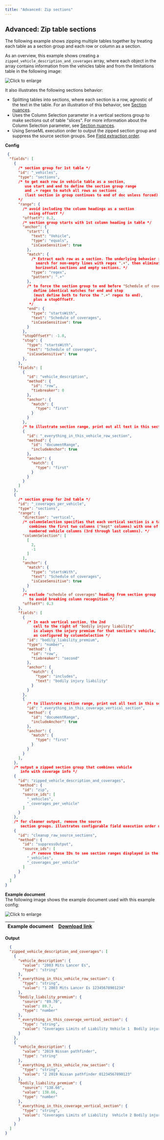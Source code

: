 ```yaml
---
title: "Advanced: Zip sections"
---
```


## Advanced: Zip table sections

The following example shows zipping multiple tables together by treating each table as a section group and each row or column as a section.

As an overview, this example shows creating a `zipped_vehicle_description_and_coverages` array, where each object in the array contains information from the vehicles table and from the limitations table in the following image:

![Click to enlarge](/images/vertical_sections_zip.png)

 It also illustrates the following sections behavior:

* Splitting tables into sections, where each section is a row, agnostic of the text in the table. For an illustration of this behavior, see [Section nuances](/senseml-reference/concepts/section-nuances#multiple-anchors-in-section).
* Uses the Column Selection parameter in a vertical sections group to make sections out of table "slices". For more information about the Column Selection parameter, see [Section nuances](/senseml-reference/concepts/section-nuances#column-selection).
* Using SenseML execution order to output the zipped section group and suppress the source section groups. See [Field extraction order](/senseml-reference/concepts/field-extraction-order).

**Config**



```JSON JSON
 {
  "fields": [
    {
      /* section group for 1st table */  
      "id": "_vehicles",
      "type": "sections",
      /* to get each row in vehicle table as a section,
         use start and end to define the section group range
         and .+ regex to match all rows as sections
         (last section in group continues to end of doc unless forced)
      */
      "range": {
        /* avoid including the column headings as a section
           using offsetY */
        "offsetY": 0.2,
        /* section group starts with 1st column heading in table */
        "anchor": {
          "start": {
            "text": "Vehicle",
            "type": "equals",
            "isCaseSensitive": true
          },
          "match": {
            /* Extract each row as a section. The underlying behavior is to 
              search for non-empty lines with regex ".+", then eliminate overlapping 
              horizontal sections and empty sections. */
            "type": "regex",
            "pattern": ".+"
          },
          /* to force the section group to end before "Schedule of coverages",
             define identical matches for end and stop
             (must define both to force the ".+" regex to end), 
             plus a stopOffsetY.
           */
          "end": {
            "type": "startsWith",
            "text": "Schedule of coverages",
            "isCaseSensitive": true
          }
        },
        "stopOffsetY": -1.0,
        "stop": {
          "type": "startsWith",
          "text": "Schedule of coverages",
          "isCaseSensitive": true
        },
      },
      "fields": [
        {
          "id": "vehicle_description",
          "method": {
            "id": "row",
            "tiebreaker": 0
          },
          "anchor": {
            "match": {
              "type": "first"
            }
          }
        },
        /* to illustrate section range, print out all text in this section */
        {
          "id": "_everything_in_this_vehicle_row_section",
          "method": {
            "id": "documentRange",
            "includeAnchor": true
          },
          "anchor": {
            "match": {
              "type": "first"
            }
          }
        }
      ]
    },
    {
      /* section group for 2nd table */
      "id": "_coverages_per_vehicle",
      "type": "sections",
      "range": {
        "direction": "vertical",
        /* columnSelection specifies that each vertical section is a table slice that
           combines the first two columns ("kept" columns) with one of the
           numbered vehicle columns (3rd through last columns). */
        "columnSelection": [
          [
            2,
            -1
          ]
        ],
        "anchor": {
          "match": {
            "type": "startsWith",
            "text": "Schedule of coverages",
            "isCaseSensitive": true
          }
        },
        /* exclude "schedule of coverages" heading from section group 
           to avoid breaking column recognition */
        "offsetY": 0.3
      },
      "fields": [
        {
          /* In each vertical section, the 2nd
             cell to the right of "bodily injury liability"
             is always the injury premium for that section's vehicle,
             as configured by columnSelection */
          "id": "bodily_liability_premium",
          "type": "number",
          "method": {
            "id": "row",
            "tiebreaker": "second"
          },
          "anchor": {
            "match": {
              "type": "includes",
              "text": "bodily injury liability"
            }
          }
        },
        {
          /* to illustrate section range, print out all text in this section */
          "id": "_everything_in_this_coverage_vertical_section",
          "method": {
            "id": "documentRange",
            "includeAnchor": true
          },
          "anchor": {
            "match": {
              "type": "first"
            }
          }
        }
      ],
    },
    /* output a zipped section group that combines vehicle
       info with coverage info */
    {
      "id": "zipped_vehicle_description_and_coverages",
      "method": {
        "id": "zip",
        "source_ids": [
          "_vehicles",
          "_coverages_per_vehicle"
        ]
      }
    },
    /* for cleaner output, remove the source
       section groups. illustrates configurable field execution order nuances */
    {
      "id": "cleanup_raw_source_sections",
      "method": {
        "id": "suppressOutput",
        "source_ids": [
            /* remove these IDs to see section ranges displayed in the Sensible app */
          "_vehicles",
          "_coverages_per_vehicle"
        ]
      }
    }
  ]
}
```
**Example document**  
The following image shows the example document used with this example config:

![Click to enlarge](/images/vertical_sections_zip.png)

| Example document | [Download link](https://raw.githubusercontent.com/sensible-hq/sensible-docs/main/readme-sync/assets/v0/pdfs/vertical%5Fsections%5Fzip.pdf) |
| ---------------- | ------------------------------------------------------------------------------------------------------------------------------------------ |

**Output**



```JSON JSON
  {
  "zipped_vehicle_description_and_coverages": [
    {
      "vehicle_description": {
        "value": "2003 Mits Lancer Es",
        "type": "string"
      },
      "_everything_in_this_vehicle_row_section": {
        "type": "string",
        "value": "1 2003 Mits Lancer Es 12345678901234"
      },
      "bodily_liability_premium": {
        "source": "89.70",
        "value": 89.7,
        "type": "number"
      },
      "_everything_in_this_coverage_vertical_section": {
        "type": "string",
        "value": "Coverages Limits of Liability Vehicle 1  Bodily injury liability $300,000 per 89.70  person Property damage $200,000 per 61.69  liability person"
      }
    },
    {
      "vehicle_description": {
        "value": "2019 Nissan pathfinder",
        "type": "string"
      },
      "_everything_in_this_vehicle_row_section": {
        "type": "string",
        "value": "2 2019 Nissan pathfinder 01234567890123"
      },
      "bodily_liability_premium": {
        "source": "138.66",
        "value": 138.66,
        "type": "number"
      },
      "_everything_in_this_coverage_vertical_section": {
        "type": "string",
        "value": "Coverages Limits of Liability  Vehicle 2 Bodily injury liability $300,000 per  138.66 person Property damage $200,000 per  79.45 liability person"
      }
    }
  ]
}
```